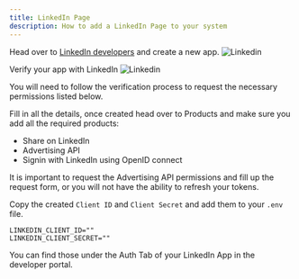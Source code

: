 ```yaml
---
title: LinkedIn Page
description: How to add a LinkedIn Page to your system
---
```



<NeverShare />

Head over to [LinkedIn developers](https://www.linkedin.com/developers/apps) and create a new app.
![Linkedin](/images/providers/linkedin/linkedin-001.png)

Verify your app with LinkedIn
![Linkedin](/images/providers/linkedin/linkedin-004.png)

You will need to follow the verification process to request the necessary permissions listed below. 

Fill in all the details, once created head over to Products and make sure you add all the required products:
- Share on LinkedIn
- Advertising API
- Signin with LinkedIn using OpenID connect

It is important to request the Advertising API permissions and fill up the request form, or you will not have the ability to refresh your tokens.

<OAuth2Redirect provider = "linkedin-page" />


Copy the created `Client ID` and `Client Secret` and add them to your `.env` file.

```env
LINKEDIN_CLIENT_ID=""
LINKEDIN_CLIENT_SECRET=""
```
You can find those under the Auth Tab of your LinkedIn App in the developer portal.
